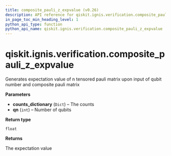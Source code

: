 ```yaml
---
title: composite_pauli_z_expvalue (v0.26)
description: API reference for qiskit.ignis.verification.composite_pauli_z_expvalue in qiskit v0.26
in_page_toc_min_heading_level: 1
python_api_type: function
python_api_name: qiskit.ignis.verification.composite_pauli_z_expvalue
---
```


<span id="qiskit-ignis-verification-composite-pauli-z-expvalue" />

# qiskit.ignis.verification.composite\_pauli\_z\_expvalue

<Function id="qiskit.ignis.verification.composite_pauli_z_expvalue" isDedicatedPage={true} github="https://github.com/qiskit-community/qiskit-ignis/tree/stable/0.6/qiskit/ignis/verification/entanglement/analysis.py" signature="composite_pauli_z_expvalue(counts_dictionary, qn)">
  Generates expectation value of n tensored pauli matrix upon input of qubit number and composite pauli matrix

  **Parameters**

  *   **counts\_dictionary** (`Dict`) – The counts
  *   **qn** (`int`) – Number of qubits

  **Return type**

  `float`

  **Returns**

  The expectation value
</Function>

